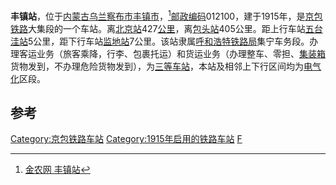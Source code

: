 {{Coord|40.434914|113.163279|type:railwaystation_region:CN_source:GoogleMaps|display=title}}
{{noteTA
|1=zh-cn:始发车次; zh-hk:列車班次;
|2=zh-cn:车次; zh-hk:班次;
}}
{{Infobox China railway station 
|车站名称 = 丰镇站
|车站名称拼音 = Fengzhen
|电报码 = FZC
|拼音码 = FZH
|车站地址 = [[内蒙古自治区|内蒙古]][[乌兰察布市|乌兰察布市]][[丰镇市|丰镇市]]
|归属 = [[呼和浩特铁路局|呼和浩特铁路局]]集宁车务段
|车站等级 = [[四等站_(中铁)|四等站]]
|线路 = [[京包铁路|京包铁路]]
}}
'''丰镇站'''，位于[[内蒙古自治区|内蒙古]][[乌兰察布市|乌兰察布市]][[丰镇市|丰镇市]]，<ref>[http://ww.agri.com.cn/railway/1037.htm 金农网 丰镇站]{{Dead link|date=2018年6月 |bot=InternetArchiveBot |fix-attempted=no }}</ref>[[邮政编码|邮政编码]]012100，建于1915年，是[[京包铁路|京包铁路]]大集段的一个车站。离[[北京站|北京站]]427[[公里|公里]]，离[[包头站|包头站]]405公里。距上行车站[[五台洼站|五台洼站]]5公里，距下行车站[[监地站|监地站]]7公里。该站隶属[[呼和浩特铁路局|呼和浩特铁路局]]集宁车务段。办理客运业务（旅客乘降，行李、包裹托运）和货运业务（办理整车、零担、[[集装箱|集装箱]]货物发到，不办理危险货物发到），为[[三等站_(中铁)|三等车站]]，本站及相邻上下行区间均为[[电气化|电气化]]区段。

==参考==
<references />

{{start rail box}}
{{s-inop|[[五台洼站|五台洼站]]}}
{{s-line|[[京包铁路|京包铁路]]}}
{{s-inop|[[监地站|监地站]]}}
{{end box}}
{{京包铁路}}

[[Category:京包铁路车站|Category:京包铁路车站]]
[[Category:1915年启用的铁路车站|Category:1915年启用的铁路车站]]
[[Category:乌兰察布市铁路车站|F]]
{{铁路车站小作品}}